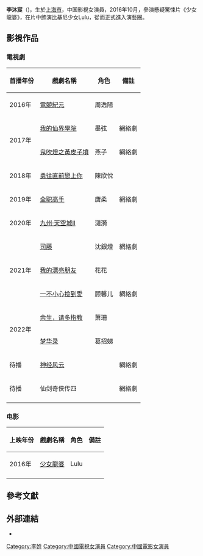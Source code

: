 {{Multiple issues|
{{Notability Unreferenced|time=2020-11-06T11:33:20+00:00}}
{{BLP unsourced|time=2020-11-06T11:33:20+00:00}}
}}
{{藝人
| 姓名 = 李沐宸
| 類型 = 女演員
| 圖片 = 
| 圖片尺寸 = 
| 圖片簡介 = 
| 英文名 = Daisy
| 昵称 = 
| 國籍 = {{PRC}}
| 民族 = [[漢族|漢族]]
| 籍貫 = [[上海|上海]]
| 出生日期 = {{birth date and age|1993|8|17}}
| 出生地點 = {{CHN}}[[上海市|上海市]]
| 職業 = [[演員|演員]]
| 語言 = 普通話
| 教育程度 = 
| 出道作品 = 《少女龍婆》
| 出道日期 = 2016年
| 活躍年代 = 2016年至今
| 經紀公司 = 
| 網站 = 
| 相關團體 = 
| 獎項 = 
| IMDb =
| 代表作 = 《[[電競紀元|電競紀元]]》<BR>《[[我的仙界学院|我的仙界学院]]》<BR>《[[全職高手|全職高手]]》
}}
'''李沐宸'''（{{bd|1993年|8月17日|}})，生於[[上海市|上海市]]，中国影視女演員，2016年10月，參演懸疑驚悚片《少女龍婆》，在片中飾演比基尼少女Lulu，從而正式進入演藝圈。

==影視作品==
===電視劇===
{| class="wikitable" 
|- 
! 首播年份||戲劇名稱 || 角色  ||備註 
|-
|2016年||[[電競紀元|電競紀元]] ||周逸陽 ||
|-
|rowspan="2"|2017年||[[我的仙界學院|我的仙界學院]]||墨弦||  網絡劇
|- 
| [[鬼吹燈之黃皮子墳|鬼吹燈之黃皮子墳]]||燕子|| 網絡劇
|- 
|2018年||[[勇往直前戀上你|勇往直前戀上你]] ||陳欣悅 ||
|-
| 2019年||[[全職高手_(網絡劇)|全职高手]]||唐柔|| 網絡劇
|-
| 2020年||[[九州·天空城II|九州·天空城II]] ||漣漪|| 
|-
|rowspan="3"|2021年||[[司藤|司藤]] || 沈銀燈|| 網絡劇
|-
| [[我的漂亮朋友|我的漂亮朋友]] ||花花 || 
|-
| [[一不小心撿到愛|一不小心撿到愛]] || 顾馨儿||網絡劇
|-
|rowspan="2"|2022年|| [[余生，请多指教|余生，请多指教]] ||萧珊||
|-
|[[梦华录|梦华录]] ||葛招娣 ||   
|-
|rowspan="1"|待播||[[神经风云|神经风云]] || ||  網絡劇
|-
|rowspan="1"|待播||仙剑奇侠传四 || ||  網絡劇
|-
|}

===电影===
{| class="wikitable" 
|- 
! 上映年份||戲劇名稱||角色||備註
|-
|2016年||[[少女龍婆|少女龍婆]]||Lulu||
|-
|}



==參考文獻==
<references />
== 外部連結 ==
{{commons category|Ethan Ruan|李沐宸}}
* {{Sinaweibo|nameisdaisy}}
[[Category:李姓|Category:李姓]]
[[Category:中國電視女演員|Category:中國電視女演員]]
[[Category:中國電影女演員|Category:中國電影女演員]]